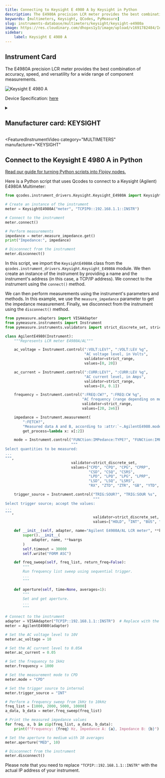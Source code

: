 ```yaml
---
title: Connecting to Keysight E 4980 A by Keysight in Python
description: The E4980A precision LCR meter provides the best combination of accuracy, speed, and versatility for a wide range of component measurements.
keywords: [multimeters, Keysight, QCodes, PyMeasure] 
slug: instruments-database/multimeters/keysight/keysight-e4980a 
image: https://res.cloudinary.com/dhopxs1y3/image/upload/v1691782484/Instruments/Multimeters/Keysight-E4980A/Keysight-E4980A.png
sidebar:
    label: Keysight E 4980 A 
---
```



## Instrument Card

The E4980A precision LCR meter provides the best combination of accuracy, speed, and versatility for a wide range of component measurements.

![Keysight E 4980 A](https://res.cloudinary.com/dhopxs1y3/image/upload/v1691782484/Instruments/Multimeters/Keysight-E4980A/Keysight-E4980A.png)

Device Specification: [here](https://www.keysight.com/us/en/assets/7018-01355/data-sheets/5989-4435.pdf)

<details style={{ marginTop: "15px"}}>
<summary><h2 style={{display:'inline'}}>Manufacturer card: KEYSIGHT</h2></summary>

![KEYSIGHT](https://res.cloudinary.com/dhopxs1y3/image/upload/v1692125973/Instruments/Vendor%20Logos/Keysight.png)

Keysight Technologies, or Keysight, is an American company that manufactures electronics test and measurement equipment and software

- Headquarters: USA
- Yearly Revenue (millions, USD): 5420
- Vendor Website: [here](https://www.keysight.com/us/en/home.html)

</details>


<FeaturedInstrumentVideo
  category="MULTIMETERS"
  manufacturer="KEYSIGHT"
></FeaturedInstrumentVideo>

## Connect to the Keysight E 4980 A in Python

[Read our guide for turning Python scripts into Flojoy nodes.](https://docs.flojoy.ai/contribution/blocks/custom-flojoy-block/)


<Tabs>

<TabItem value="Flojoy" label="Flojoy" className="flojoy-instrument-tabs">

<NodeCardCollection category='MULTIMETERS' manufacturer='KEYSIGHT'></NodeCardCollection>

</TabItem>
<TabItem value="QCodes" label="QCodes">

Here is a Python script that uses Qcodes to connect to a Keysight (Agilent) E4980A Multimeter:

```python
from qcodes.instrument_drivers.Keysight.Keysight_E4980A import KeysightE4980A

# Create an instance of the instrument
meter = KeysightE4980A("meter", "TCPIP0::192.168.1.1::INSTR")

# Connect to the instrument
meter.connect()

# Perform measurements
impedance = meter.measure_impedance.get()
print("Impedance:", impedance)

# Disconnect from the instrument
meter.disconnect()
```

In this script, we import the `KeysightE4980A` class from the `qcodes.instrument_drivers.Keysight.Keysight_E4980A` module. We then create an instance of the instrument by providing a name and the instrument's address (in this case, a TCP/IP address). We connect to the instrument using the `connect()` method.

We can then perform measurements using the instrument's parameters and methods. In this example, we use the `measure_impedance` parameter to get the impedance measurement. Finally, we disconnect from the instrument using the `disconnect()` method.

</TabItem>
<TabItem value="PyMeasure" label="PyMeasure">


```python
from pymeasure.adapters import VISAAdapter
from pymeasure.instruments import Instrument
from pymeasure.instruments.validators import strict_discrete_set, strict_range

class AgilentE4980(Instrument):
    """Represents LCR meter E4980A/AL"""

    ac_voltage = Instrument.control(":VOLT:LEV?", ":VOLT:LEV %g",
                                    "AC voltage level, in Volts",
                                    validator=strict_range,
                                    values=[0, 20])

    ac_current = Instrument.control(":CURR:LEV?", ":CURR:LEV %g",
                                    "AC current level, in Amps",
                                    validator=strict_range,
                                    values=[0, 0.1])

    frequency = Instrument.control(":FREQ:CW?", ":FREQ:CW %g",
                                   "AC frequency (range depending on model), in Hertz",
                                   validator=strict_range,
                                   values=[20, 2e6])

    impedance = Instrument.measurement(
        ":FETCH?",
        "Measured data A and B, according to :attr:`~.AgilentE4980.mode`",
        get_process=lambda x: x[:2])

    mode = Instrument.control("FUNCtion:IMPedance:TYPE?", "FUNCtion:IMPedance:TYPE %s",
                              """
Select quantities to be measured:
...
""",
                              validator=strict_discrete_set,
                              values=["CPD", "CPQ", "CPG", "CPRP",
                                      "CSD", "CSQ", "CSRS",
                                      "LPD", "LPQ", "LPG", "LPRP",
                                      "LSD", "LSQ", "LSRS",
                                      "RX", "ZTD", "ZTR", "GB", "YTD", "YTR", ])

    trigger_source = Instrument.control("TRIG:SOUR?", "TRIG:SOUR %s",
                                        """
Select trigger source; accept the values:
...
""",
                                        validator=strict_discrete_set,
                                        values=["HOLD", "INT", "BUS", "EXT"])

    def __init__(self, adapter, name="Agilent E4980A/AL LCR meter", **kwargs):
        super().__init__(
            adapter, name, **kwargs
        )
        self.timeout = 30000
        self.write("FORM ASC")

    def freq_sweep(self, freq_list, return_freq=False):
        """
        Run frequency list sweep using sequential trigger.
        ...
        """

    def aperture(self, time=None, averages=1):
        """
        Set and get aperture.
        ...
        """

# Connect to the instrument
adapter = VISAAdapter("TCPIP::192.168.1.1::INSTR")  # Replace with the actual IP address of the instrument
meter = AgilentE4980(adapter)

# Set the AC voltage level to 10V
meter.ac_voltage = 10

# Set the AC current level to 0.05A
meter.ac_current = 0.05

# Set the frequency to 1kHz
meter.frequency = 1000

# Set the measurement mode to CPD
meter.mode = "CPD"

# Set the trigger source to internal
meter.trigger_source = "INT"

# Perform a frequency sweep from 1kHz to 10kHz
freq_list = [1000, 2000, 5000, 10000]
a_data, b_data = meter.freq_sweep(freq_list)

# Print the measured impedance values
for freq, a, b in zip(freq_list, a_data, b_data):
    print(f"Frequency: {freq} Hz, Impedance A: {a}, Impedance B: {b}")

# Set the aperture to medium with 10 averages
meter.aperture("MED", 10)

# Disconnect from the instrument
meter.disconnect()
```

Please note that you need to replace `"TCPIP::192.168.1.1::INSTR"` with the actual IP address of your instrument.

</TabItem>
</Tabs>
